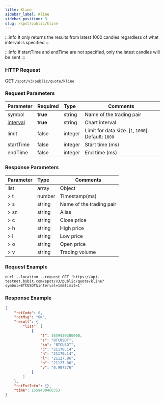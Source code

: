 ```yaml
---
title: Kline
sidebar_label: Kline
sidebar_position: 3
slug: /spot/public/kline
---
```


:::info
It only returns the results from latest 1000 candles regardless of what interval is specified
:::

:::info
If startTime and endTime are not specified, only the latest candles will be sent
:::

### HTTP Request
GET <code>/spot/v3/public/quote/kline</code>

### Request Parameters
| Parameter | Required | Type | Comments|
|:----- |:-------|:-----|------ |
| symbol | **true** |string | Name of the trading pair|
| [interval](../enum#interval) | **true** | string | Chart interval|
| limit | false | integer |Limit for data size. [`1`, `1000`]. Default: `1000` |
| startTime | false | integer | Start time (ms) |
| endTime | false | integer | End time (ms) |

### Response Parameters
| Parameter | Type | Comments|
|:----- |:-----|----- |
|list| array |Object |
|> t| number | Timestamp(ms) |
|> s| string | Name of the trading pair|
|> sn| string | Alias|
|> c| string | Close price|
|> h| string | High price|
|> l| string | Low price|
|> o| string | Open price|
|> v| string | Trading volume|

### Request Example

```http
curl --location --request GET 'https://api-testnet.bybit.com/spot/v3/public/quote/kline?symbol=BTCUSDT&interval=1m&limit=1'
```

### Response Example

```json
{
    "retCode": 0,
    "retMsg": "OK",
    "result": {
        "list": [
            {
                "t": 1659430380000,
                "s": "BTCUSDT",
                "sn": "BTCUSDT",
                "c": "21170.14",
                "h": "21170.14",
                "l": "21127.86",
                "o": "21127.86",
                "v": "0.907276"
            }
        ]
    },
    "retExtInfo": {},
    "time": 1659430400353
}
```
